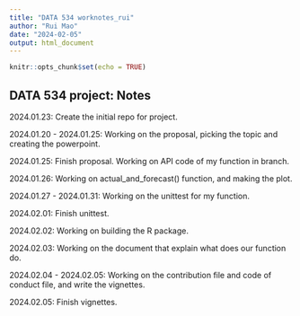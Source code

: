 ```yaml
---
title: "DATA 534 worknotes_rui"
author: "Rui Mao"
date: "2024-02-05"
output: html_document
---
```


```r
knitr::opts_chunk$set(echo = TRUE)
```

## DATA 534 project: Notes

2024.01.23: Create the initial repo for project.

2024.01.20 - 2024.01.25: Working on the proposal, picking the topic and creating the powerpoint.

2024.01.25: Finish proposal. Working on API code of my function in branch.

2024.01.26: Working on actual_and_forecast() function, and making the plot.

2024.01.27 - 2024.01.31: Working on the unittest for my function.

2024.02.01: Finish unittest.

2024.02.02: Working on building the R package.

2024.02.03: Working on the document that explain what does our function do.

2024.02.04 - 2024.02.05: Working on the contribution file and code of conduct file, and write the vignettes.

2024.02.05: Finish vignettes.


